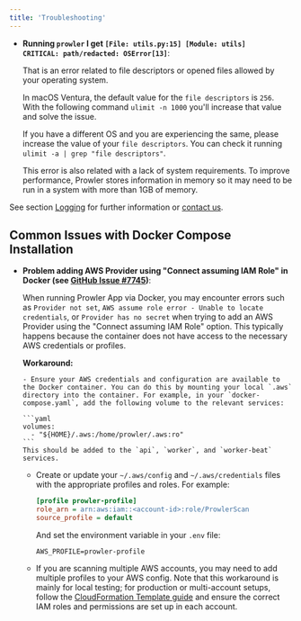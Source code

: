 ```yaml
---
title: 'Troubleshooting'
---
```


- **Running `prowler` I get `[File: utils.py:15] [Module: utils]	CRITICAL: path/redacted: OSError[13]`**:

    That is an error related to file descriptors or opened files allowed by your operating system.

    In macOS Ventura, the default value for the `file descriptors` is `256`. With the following command `ulimit -n 1000` you'll increase that value and solve the issue.

    If you have a different OS and you are experiencing the same, please increase the value of your `file descriptors`. You can check it running `ulimit -a | grep "file descriptors"`.

    This error is also related with a lack of system requirements. To improve performance, Prowler stores information in memory so it may need to be run in a system with more than 1GB of memory.


See section [Logging](/user-guide/cli/tutorials/logging) for further information or [contact us](/contact).

## Common Issues with Docker Compose Installation

- **Problem adding AWS Provider using "Connect assuming IAM Role" in Docker (see [GitHub Issue #7745](https://github.com/prowler-cloud/prowler/issues/7745))**:

    When running Prowler App via Docker, you may encounter errors such as `Provider not set`, `AWS assume role error - Unable to locate credentials`, or `Provider has no secret` when trying to add an AWS Provider using the "Connect assuming IAM Role" option. This typically happens because the container does not have access to the necessary AWS credentials or profiles.

    **Workaround:**

      - Ensure your AWS credentials and configuration are available to the Docker container. You can do this by mounting your local `.aws` directory into the container. For example, in your `docker-compose.yaml`, add the following volume to the relevant services:

      ```yaml
      volumes:
        - "${HOME}/.aws:/home/prowler/.aws:ro"
      ```
      This should be added to the `api`, `worker`, and `worker-beat` services.

    - Create or update your `~/.aws/config` and `~/.aws/credentials` files with the appropriate profiles and roles. For example:

      ```ini
      [profile prowler-profile]
      role_arn = arn:aws:iam::<account-id>:role/ProwlerScan
      source_profile = default
      ```
      And set the environment variable in your `.env` file:

      ```env
      AWS_PROFILE=prowler-profile
      ```

    - If you are scanning multiple AWS accounts, you may need to add multiple profiles to your AWS config. Note that this workaround is mainly for local testing; for production or multi-account setups, follow the [CloudFormation Template guide](https://github.com/prowler-cloud/prowler/issues/7745) and ensure the correct IAM roles and permissions are set up in each account.
